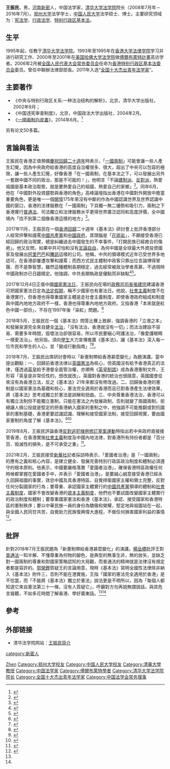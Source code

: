 {{Infobox_Person
|name=王振民
|image_name= File:王振民_202102.png
|box_width=200
|occupation=清华大学法学院院长
|period=
|birth_name=
|other_names=
|foreign_names=
|english_names=
|sex=男
|date_of_birth= {{birth date|1966|5|19|df=y}}
|place_of_birth= {{CHN}}[[河南|河南]][[新密|新密]]
|date_of_death=
|place_of_death=
|nationality= {{PRC}}
|residence=
|language=汉语
|height=
|weight=
|party=
|religion=
|spouse=
|relatives=
|education=[[中国人民大学|中国人民大学]]法学博士
|past=
|work=
|awards=
}}

'''王振民'''{{BD|1966年|5月19日|||CatIdx=W王}}，男，[[河南|河南]][[新密|新密]]人，中国法学家，[[清华大学|清华大学]][[清华大学法学院|法学院]]院长（2008年7月年－2016年7月）。[[郑州大学|郑州大学]]法学学士，[[中国人民大学|中国人民大学]]法学硕士、博士。主要研究领域为：[[宪法学|宪法学]]、[[行政法学|行政法学]]、[[特别行政区|特别行政区]][[基本法|基本法]]。

== 生平 ==
1995年起，任教于[[清华大学法学院|清华大学法学院]]。1993年至1995年在[[香港大学法律学院|香港大学法律学院]]学习并进行研究工作、2000年至2001年在[[美国|美国]][[哈佛大学法学院|哈佛大学法学院]]做[[傅爾布萊特計畫|傅爾布萊特計畫]]高访学者。2006年2月被[[全国人民代表大会常务委员会|全国人民代表大会常务委员会]]任命为[[香港特别行政区基本法委员会|香港特别行政区基本法委员会]]委员。曾任中聯辦法律部部長。2011年入选“[[全国十大杰出青年法学家|全国十大杰出青年法学家]]”。

== 主要著作 ==
* 《中央与特别行政区关系:一种法治结构的解析》，北京，清华大学出版社，2002年9月；
* 《中国违宪审查制度》，北京，中国政法大学出版社，2004年2月。
* 《[[一國兩制白皮書|一國兩制白皮書]]》，2014年6月。<ref>{{Cite web|publisher=[[BBC|BBC]]|title=香港一國兩制白皮書的寫手|url=http://www.bbc.co.uk/zhongwen/trad/china/2014/06/140612_hk_white_paper_authors.shtml|access-date=2014-06-13|archive-url=https://web.archive.org/web/20140614114154/http://www.bbc.co.uk/zhongwen/trad/china/2014/06/140612_hk_white_paper_authors.shtml|archive-date=2014-06-14|dead-url=no}}</ref>

另有论文50多篇。

== 言論與看法 ==
王振民在香港正值預備[[香港特別行政區成立二十周年紀念|慶祝回歸二十週年]]時表示，「[[一國兩制|一國兩制]]」可能會讓一些人產生幻覺，因為中央政府給香港的高度自治權很多、很大，超出了中央可以包容的極限，讓一些人產生幻覺，好像香港「在一國兩制，在基本法之下，可以發展出另外一套跟中國不同的政治，那是不可能的！」，他明言「不論[[建制派_(香港)|建制派]]、[[反對派|反對派]]，熱愛祖國是基本政治取態，就是要熱愛自己的祖國，熱愛自己的家鄉」<ref>{{Cite news |url=https://news.mingpao.com/ins/instantnews/web_tc/article/20170616/s00001/1497608206724 |title=王振民：香港不能發展與中國不同政治　指「熱愛祖國」是基本政治取態 |date=2017-06-16 |work=明報 |access-date=2017-06-24 |archive-url=https://web.archive.org/web/20171205042151/https://news.mingpao.com/ins/instantnews/web_tc/article/20170616/s00001/1497608206724 |archive-date=2017-12-05 |dead-url=no }}</ref>。同年6月，他在「中國對外投資趨勢與香港的角色」高峰論壇指出香港在中國對外開放中擔當重要角色，更是唯一一個[[香港開埠|開埠]]175年來沒有中斷的作為中國認識世界及世界認識中國的窗口，香港的法律服務在「一國兩制」下具獨一無二優勢和吸引力，兩制之下香港實行[[普通法|普通法]]、司法獨立和法律服務水平更得世界廣泛認同和高度評價，全中國境內「找不到第二個像香港這樣的地方」<ref>{{Cite news |author=何宛兒|url=https://www.hk01.com/article/97942/ |title=讚香港有司法獨立　王振民：中國境內找不到第二個像香港的地方 |date=2017-06-14 |work=香港01}}</ref>。

2017年11月，王振民在一個[[香港回歸|香港回歸]]二十週年《基本法》研討會上批評香港部分人經常抨擊和謾罵[[中國共產黨|中國共產黨]]和[[中華人民共和國政府|中國政府]]，其頭腦是「[[花崗岩|花崗岩]]」，不願接受香港已經回歸的政治現實，總是糾纏過去中國發生的不幸事件，「打開民族已經癒合的傷疤」。他又反問，如果中共可怕和沒有[[言論自由|言論自由]]，為何中國是全球最大外資投資國家及發展出[[阿里巴巴|阿里巴巴]]和[[騰訊|騰訊]]這樣的公司。他稱，中共的領導模式近年已受世界多地認可，在香港卻屢遭攻擊和謾罵；而西方式民主體制中政客只靠出位言論博得掌聲、而不是靠智慧，雖然這種體制長期穩定，過去經常被政治學者羨慕，不過現時中國政制亦已日趨穩定。他強調，中共長期執政是優點而非缺點<ref>{{Cite news |url=https://www.hk01.com/article/134241/ |title=王振民批攻擊共產黨者頭腦為花崗岩　不願接受香港已回歸 |date=2017-11-17 |work=香港01}}</ref><ref>{{Cite news |url=https://hk.news.appledaily.com/local/realtime/article/20171117/57469056 |title=王振民嘲反共腦袋如花崗岩：中共獲世界認可 |date=2017-11-17 |work=蘋果日報 |access-date=2018-01-29 |archive-url=https://web.archive.org/web/20180130091431/https://hk.news.appledaily.com/local/realtime/article/20171117/57469056 |archive-date=2018-01-30 |dead-url=no }}</ref>。

2017年12月4日正值中國[[國家憲法日|國家憲法日]]，王振民向在場的[[政務司司長|政務司司長]][[張建宗|張建宗]]建議香港可把國家憲法日定為[[法定假日|法定假期]]，稱不少國家也有憲法日。他說，[[社會主義|社會主義]]制度不在香港實行，但香港也得尊重國家主體是走社會主義制度，即使香港政府組成和制度與中國內地地方政府不一樣，香港也得尊重內地地方政府。又指香港「本來就是紅色中國一部份」，不存在1997年後「染紅」問題。<ref>{{Cite news |url=https://hk.news.appledaily.com/local/realtime/article/20171204/57540414 |title=「國家憲法日」有假放？ 王振民：香港是紅色中國一部份 |date=2017-12-04 |work=蘋果日報 |access-date=2017-12-04 |archive-url=https://web.archive.org/web/20171205093012/https://hk.news.appledaily.com/local/realtime/article/20171204/57540414 |archive-date=2017-12-05 |dead-url=no }}</ref>

2018年5月，王振民在一個《基本法》問答比賽上致辭，強調香港的「立港之本」和發展泉源完全來自健全[[法治|法治]]，「沒有法治，香港就沒有一切」；而法治建設不容易、需要多年時間，毀壞法治卻很容易，所以市民要細心呵護法治，「像愛護眼睛一樣愛法治」。他另指，須向[[學生|學生]]大力宣傳推廣《基本法》，讓《基本法》深入每一位市民和學生的人心，並「變成行動指南」<ref>{{Cite news |url=http://paper.wenweipo.com/2018/05/28/HK1805280014.htm |title=王振民：護法治如護眼 |date=2018-05-28 |work=文匯報 |access-date=2018-05-28 |archive-url=https://web.archive.org/web/20180528135439/http://paper.wenweipo.com/2018/05/28/HK1805280014.htm |archive-date=2018-05-28 |dead-url=no }}</ref><ref>{{Cite web |url=http://std.stheadline.com/instant/articles/detail/726025-香港-王振民指香港失去法治就失去一切+需要市民呵護 |title=王振民指香港失去法治就失去一切 需要市民呵護 |date=2018-05-27 |publisher=星島日報 |access-date=2018-05-27 |archive-url=https://web.archive.org/web/20180528133905/http://std.stheadline.com/instant/articles/detail/726025-%E9%A6%99%E6%B8%AF-%E7%8E%8B%E6%8C%AF%E6%B0%91%E6%8C%87%E9%A6%99%E6%B8%AF%E5%A4%B1%E5%8E%BB%E6%B3%95%E6%B2%BB%E5%B0%B1%E5%A4%B1%E5%8E%BB%E4%B8%80%E5%88%87+%E9%9C%80%E8%A6%81%E5%B8%82%E6%B0%91%E5%91%B5%E8%AD%B7 |archive-date=2018-05-28 |dead-url=no }}</ref>。

2018年7月，王振民出席研討會時以「新憲制帶給香港甚麼變化」為題演講，當中提出觀點：一、回歸前香港法律以[[英國憲法|英國憲法]]為核心，但英國沒有給予香港真正的法律，僅透過[[英國君主|英皇]]給予港督全面管治權，亦頒佈《[[英皇制誥|英皇制誥]]》成為香港憲制文件，王形容「英皇是非常任性的，想改就改」，英國對香港的統治也很隨意，英國國會從來沒有為香港立法，反之《基本法》21年來都沒有修改過。二、回歸後香港的憲制是以國家憲法為基礎和核心，憲法完全適用於香港而且已對香港產生法律效果，將《基本法》思考成獨立於憲法是誤解和扭曲。三、中央尊重香港法治，香港可以有獨立法制但不能獨立憲制，只能在憲法之內發展政制，否則就變了兩國兩制，拒絕讓人搞公投就是堅定的把香港納入國家的憲制之中，他強調不可能推翻或對抗國家的憲制基礎，香港更要認識認識、理解和接受國家法制，接受回歸現實，要由國家憲制的角度了解《基本法》。<ref name="appledaily180714">{{Cite web|title=王振民指英管治香港隨意　國皇頻改憲法「很任性」|url=https://hk.news.appledaily.com/local/realtime/article/20180714/58442033|work=蘋果日報|date=2018-07-14|accessdate=2020-04-19|archive-date=2019-10-09|archive-url=https://web.archive.org/web/20191009090023/https://hk.news.appledaily.com/local/realtime/article/20180714/58442033|dead-url=no}}</ref><ref name="appledaily180715">{{Cite web|title=王振民無視兩制：國家憲法港適用 稱《基本法》僅為補充|url=https://hk.news.appledaily.com/local/daily/article/20180715/20450179|work=蘋果日報|date=2018-07-15|accessdate=2020-04-19|archive-date=2020-07-02|archive-url=https://web.archive.org/web/20200702062924/https://hk.news.appledaily.com/local/daily/article/20180715/20450179|dead-url=no}}</ref>

2019年8月，王振民評論香港[[反對逃犯條例修訂草案運動|反對逃犯條例修訂草案運動]]時指出若中央政府直接接管香港，在香港實施[[社会主义|社會主義]]制度及中國內地法律，對香港所有持份者都是「百分百、毁滅性的損失，是不可承受之重」<ref>{{Cite web|title=稱中央不會犧牲香港 王振民：背後黑手將付沉重代價|url=https://news.mingpao.com/pns/要聞/article/20190825/s00001/1566670669342/稱中央不會犧牲香港-王振民-背後黑手將付沉重代價|accessdate=|author=|date=2019-08-25|format=|work=|publisher=[[明報|明報]]|language=zh-hant|archive-url=https://web.archive.org/web/20190827040644/https://news.mingpao.com/pns/%E8%A6%81%E8%81%9E/article/20190825/s00001/1566670669342/%E7%A8%B1%E4%B8%AD%E5%A4%AE%E4%B8%8D%E6%9C%83%E7%8A%A7%E7%89%B2%E9%A6%99%E6%B8%AF-%E7%8E%8B%E6%8C%AF%E6%B0%91-%E8%83%8C%E5%BE%8C%E9%BB%91%E6%89%8B%E5%B0%87%E4%BB%98%E6%B2%89%E9%87%8D%E4%BB%A3%E5%83%B9|archive-date=2019-08-27|dead-url=no}}</ref>。

2021年2月，王振民接受[[新華社|新華社]]記者採訪時表示，「愛國者治港」是「一國兩制」的應有之義和核心內容，是建立健全、發展完善特別行政區政治制度和體制必須遵守的根本原則。他表示，中國要嚴格落實「愛國者治港」，確保香港特區政權任何時候都掌握在愛國者手中，并表示「愛國者治港」，是要誠心誠意接受香港已經永久回歸祖國的事實，效忠中國及其香港特區，自覺捍衛國家主權和領土完整，反對任何分裂國家的行為；要尊重、承認國家主體實行的[[中國共產黨|中國共產黨]]領導的體制和[[社會主義制度|社會主義制度]]，國家不會改變香港的[[資本主義制度|資本主義制度]]，他們也不要試圖改變國家主體實行的政治制度和體制；要尊重國家憲法和香港《基本法》，承認、接受國家和香港特區的憲制秩序；要以中華民族一員的身份為驕傲和榮耀，堅定地與祖國站在一起，與全國人民同甘共苦，自覺助力民族復興偉大進程，不做任何損害國家利益的事情<ref>{{cite news |title=王振民：愛國者治港是一國兩制應有之義 非突然提出來 |url=https://hd.stheadline.com/news/realtime/hk/2001954/%E5%8D%B3%E6%99%82-%E6%B8%AF%E8%81%9E-%E7%8E%8B%E6%8C%AF%E6%B0%91-%E6%84%9B%E5%9C%8B%E8%80%85%E6%B2%BB%E6%B8%AF%E6%98%AF%E4%B8%80%E5%9C%8B%E5%85%A9%E5%88%B6%E6%87%89%E6%9C%89%E4%B9%8B%E7%BE%A9-%E9%9D%9E%E7%AA%81%E7%84%B6%E6%8F%90%E5%87%BA%E4%BE%86 |accessdate=2021-02-18 |work=頭條日報 Headline Daily |date=2021-02-18 |language=zh-HK |archive-date=2021-08-08 |archive-url=https://web.archive.org/web/20210808054631/https://hd.stheadline.com/news/realtime/hk/2001954/%E5%8D%B3%E6%99%82-%E6%B8%AF%E8%81%9E-%E7%8E%8B%E6%8C%AF%E6%B0%91-%E6%84%9B%E5%9C%8B%E8%80%85%E6%B2%BB%E6%B8%AF%E6%98%AF%E4%B8%80%E5%9C%8B%E5%85%A9%E5%88%B6%E6%87%89%E6%9C%89%E4%B9%8B%E7%BE%A9-%E9%9D%9E%E7%AA%81%E7%84%B6%E6%8F%90%E5%87%BA%E4%BE%86 |dead-url=no }}</ref>。

== 批評 ==
針對2018年7月王振民題為「新憲制帶給香港甚麼變化」的演講，[[楊岳橋|楊岳橋]]批評王對[[普通法|普通法]]一知半解、不懂尊重為何物的腳色，是典型的無事生非，無的放矢，並缺乏對一國兩制的尊重和對國家策略認知的大局觀，而普通法的精神就是法律沒有規定者都是容許的。[[郭榮鏗|郭榮鏗]]質疑王的言論用意，現時《基本法》寫明全國性法律除非納入《基本法》附件三，否則不能在港實施，王指「國家的憲法完全適用於香港」是不恰當，而「不能將《基本法》獨立於憲法」說法更是不明所以，因為「每個人都知道它來自憲法第三十一條，沒有人質疑它」，呼籲對方勿再說無謂說話，與其危言聳聽，不如多花時間了解香港、學好廣東話。<ref name="appledaily180714"/><ref name="appledaily180715"/>

== 參考 ==
{{reflist}}

== 外部链接 ==
* 清华法学院网站：[https://web.archive.org/web/20110513062135/http://www.tsinghua.edu.cn/publish/law/3563/2010/20101220193540788188140/20101220193540788188140_.html 王振民简介]

{{Navboxes 
| title  = 王振民在[[中国法学会|中国法学会]]的职务
| list1  =
{{中国法学会第六届理事会}}
{{中国法学会第七届理事会}}
}}

{{Authority control}}
{{DEFAULTSORT:Wang王}}
[[Category:王姓|Zhen]]
[[category:新密人|category:新密人]]
[[Category:郑州大学校友|Category:郑州大学校友]]
[[Category:中国人民大学校友|Category:中国人民大学校友]]
[[Category:清華大學教授|Category:清華大學教授]]
[[Category:中国法学家|Category:中国法学家]]
[[Category:傅爾布萊特學者|Category:傅爾布萊特學者]]
[[Category:清华大学法学院院长|Category:清华大学法学院院长]]
[[Category:全国十大杰出青年法学家|Category:全国十大杰出青年法学家]]
[[Category:中国法学会常务理事|Category:中国法学会常务理事]]